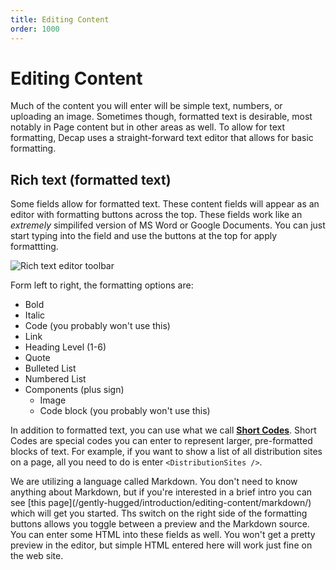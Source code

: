 ```yaml
---
title: Editing Content
order: 1000
---
```

# Editing Content

Much of the content you will enter will be simple text, numbers, or uploading an image. Sometimes though, formatted text is desirable, most notably in Page content but in other areas as well. To allow for text formatting, Decap uses a straight-forward text editor that allows for basic formatting. 

## Rich text (formatted text)

Some fields allow for formatted text. These content fields will appear as an editor with formatting buttons across the top. These fields work like an _extremely_ simpilifed version of MS Word or Google Documents. You can just start typing into the field and use the buttons at the top for apply formattting.

![Rich text editor toolbar](/images/editor-toolbar.jpg)

Form left to right, the formatting options are:

* Bold
* Italic
* Code (you probably won't use this)
* Link
* Heading Level (1-6)
* Quote
* Bulleted List
* Numbered List
* Components (plus sign)
    * Image
    * Code block (you probably won't use this)

In addition to formatted text, you can use what we call **[Short Codes](/gently-hugged/editing-content/short-codes/index/)**. Short Codes are special codes you can enter to represent larger, pre-formatted blocks of text. For example, if you want to show a list of all distribution sites on a page, all you need to do is enter `<DistributionSites />`.

<Aside>
We are utilizing a language called Markdown. You don't need to know anything about Markdown, but if you're interested in a brief intro you can see [this page](/gently-hugged/introduction/editing-content/markdown/) which will get you started. Ths switch on the right side of the formatting buttons allows you toggle between a preview and the Markdown source.
</Aside>

<Aside>
You can enter some HTML into these fields as well. You won't get a pretty preview in the editor, but simple HTML entered here will work just fine on the web site.
</Aside>